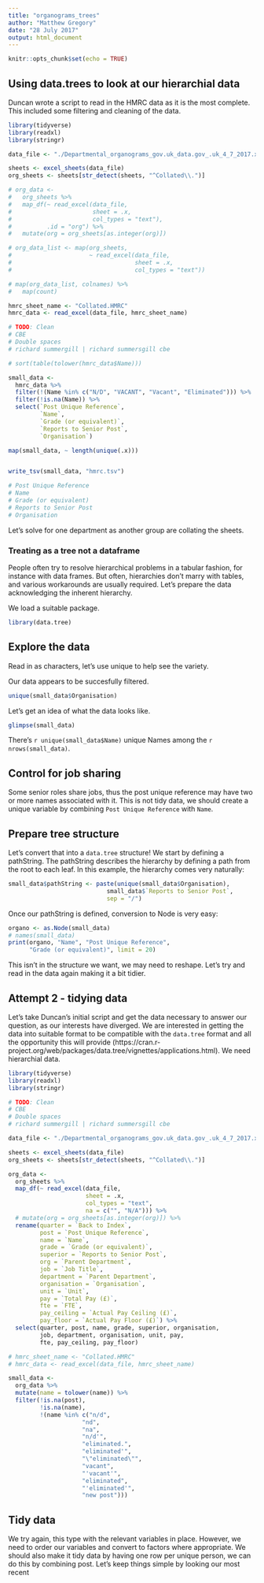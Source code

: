 ```yaml
---
title: "organograms_trees"
author: "Matthew Gregory"
date: "28 July 2017"
output: html_document
---
```


```r
knitr::opts_chunk$set(echo = TRUE)
```

## Using data.trees to look at our hierarchial data

Duncan wrote a script to read in the HMRC data as it is the most complete. This included some filtering and cleaning of the data.

```r
library(tidyverse)
library(readxl)
library(stringr)

data_file <- "./Departmental_organograms_gov.uk_data.gov_.uk_4_7_2017.xlsx"

sheets <- excel_sheets(data_file)
org_sheets <- sheets[str_detect(sheets, "^Collated\\.")]

# org_data <-
#   org_sheets %>%
#   map_df(~ read_excel(data_file,
#                       sheet = .x,
#                       col_types = "text"),
#          .id = "org") %>%
#   mutate(org = org_sheets[as.integer(org)])

# org_data_list <- map(org_sheets,
#                      ~ read_excel(data_file,
#                                   sheet = .x,
#                                   col_types = "text"))

# map(org_data_list, colnames) %>%
#   map(count)

hmrc_sheet_name <- "Collated.HMRC"
hmrc_data <- read_excel(data_file, hmrc_sheet_name)

# TODO: Clean
# CBE
# Double spaces
# richard summergill | richard summersgill cbe

# sort(table(tolower(hmrc_data$Name)))

small_data <-
  hmrc_data %>%
  filter(!(Name %in% c("N/D", "VACANT", "Vacant", "Eliminated"))) %>%
  filter(!is.na(Name)) %>%
  select(`Post Unique Reference`,
         `Name`,
         `Grade (or equivalent)`,
         `Reports to Senior Post`,
         `Organisation`)

map(small_data, ~ length(unique(.x)))


write_tsv(small_data, "hmrc.tsv")

# Post Unique Reference
# Name
# Grade (or equivalent)
# Reports to Senior Post
# Organisation
```


Let's solve for one department as another group are collating the sheets.

### Treating as a tree not a dataframe

People often try to resolve hierarchical problems in a tabular fashion, for instance with data frames. But often, hierarchies don’t marry with tables, and various workarounds are usually required. Let's prepare the data acknowledging the inherent hierarchy.  

We load a suitable package.

```r
library(data.tree)
```



## Explore the data

Read in as characters, let's use unique to help see the variety.

Our data appears to be succesfully filtered.  

```r
unique(small_data$Organisation)
```

Let's get an idea of what the data looks like.

```r
glimpse(small_data)
```

There's `r unique(small_data$Name)` unique Names among the `r nrows(small_data)`.

## Control for job sharing

Some senior roles share jobs, thus the post unique reference may have two or more names associated with it. This is not tidy data, we should create a unique variable by combining `Post Unique Reference` with `Name`.

## Prepare tree structure

Let’s convert that into a `data.tree` structure! We start by defining a pathString. The pathString describes the hierarchy by defining a path from the root to each leaf. In this example, the hierarchy comes very naturally:

```r
small_data$pathString <- paste(unique(small_data$Organisation), 
                            small_data$`Reports to Senior Post`, 
                            sep = "/")
```

Once our pathString is defined, conversion to Node is very easy:

```r
organo <- as.Node(small_data)
# names(small_data)
print(organo, "Name", "Post Unique Reference",
      "Grade (or equivalent)", limit = 20)
```

This isn't in the structure we want, we may need to reshape. Let's try and read in the data again making it a bit tidier.  

## Attempt 2 - tidying data

Let's take Duncan's initial script and get the data necessary to answer our question, as our interests have diverged. We are interested in getting the data into suitable format to be compatible with the `data.tree` format and all the opportunity this will provide (https://cran.r-project.org/web/packages/data.tree/vignettes/applications.html). We need hierarchial data.  

```r
library(tidyverse)
library(readxl)
library(stringr)

# TODO: Clean
# CBE
# Double spaces
# richard summergill | richard summersgill cbe

data_file <- "./Departmental_organograms_gov.uk_data.gov_.uk_4_7_2017.xlsx"

sheets <- excel_sheets(data_file)
org_sheets <- sheets[str_detect(sheets, "^Collated\\.")]

org_data <-
  org_sheets %>%
  map_df(~ read_excel(data_file,
                      sheet = .x,
                      col_types = "text",
                      na = c("", "N/A"))) %>%
  # mutate(org = org_sheets[as.integer(org)]) %>%
  rename(quarter = `Back to Index`,
         post = `Post Unique Reference`,
         name = `Name`,
         grade = `Grade (or equivalent)`,
         superior = `Reports to Senior Post`,
         org = `Parent Department`,
         job = `Job Title`,
         department = `Parent Department`,
         organisation = `Organisation`,
         unit = `Unit`,
         pay = `Total Pay (£)`,
         fte = `FTE`,
         pay_ceiling = `Actual Pay Ceiling (£)`,
         pay_floor = `Actual Pay Floor (£)`) %>%
  select(quarter, post, name, grade, superior, organisation,
         job, department, organisation, unit, pay,
         fte, pay_ceiling, pay_floor)

# hmrc_sheet_name <- "Collated.HMRC"
# hmrc_data <- read_excel(data_file, hmrc_sheet_name)

small_data <-
  org_data %>%
  mutate(name = tolower(name)) %>%
  filter(!is.na(post),
         !is.na(name),
         !(name %in% c("n/d",
                     "nd",
                     "na",
                     "n/d'",
                     "eliminated.",
                     "eliminated'",
                     "\"eliminated\"",
                     "vacant",
                     "'vacant'",
                     "eliminated",
                     "'eliminated'",
                     "new post")))
```

## Tidy data

We try again, this type with the relevant variables in place. However, we need to order our variables and convert to factors where appropriate. We should also make it tidy data by having one row per unique person, we can do this by combining post. Let's keep things simple by looking our most recent 

```r

```

